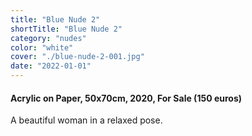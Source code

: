 ```yaml
---
title: "Blue Nude 2"
shortTitle: "Blue Nude 2"
category: "nudes"
color: "white"
cover: "./blue-nude-2-001.jpg"
date: "2022-01-01"
---
```

    
#### Acrylic on Paper, 50x70cm, 2020, For Sale (150 euros)
    
A beautiful woman in a relaxed pose.